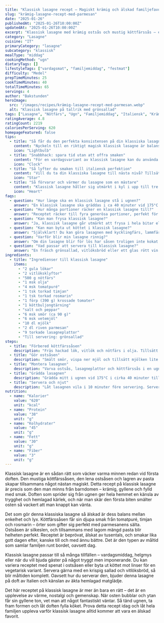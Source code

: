 ```yaml
---
title: "Klassisk lasagne recept – Magiskt krämig och älskad familjefavorit"
slug: "krämig-lasagne-recept-med-parmesan"
date: "2025-01-26"
publishedAt: "2025-01-26T10:00:00Z"
updatedAt: "2025-01-26T10:00:00Z"
excerpt: "Klassisk lasagne med krämig ostsås och mustig köttfärssås – en älskad vardagsfavorit som hela familjen längtar efter. Bevisat populär med över 2000 röster – prova idag!"
category: "Lasagne"
cuisine: "IT"
primaryCategory: "lasagne"
subcategory: "klassisk"
mealType: "middag"
cookingMethod: "ugn"
dietaryTags: []
lifestyleTags: ["vardagsmat", "familjemiddag", "festmat"]
difficulty: "Medel"
prepTimeMinutes: 25
cookTimeMinutes: 40
totalTimeMinutes: 65
servings: 4
author: "Bakstunden"
heroImage:
  src: "/images/recipes/krämig-lasagne-recept-med-parmesan.webp"
  alt: "Klassisk lasagne på tallrik med grönsallad"
tags: ["Lasagne", "Nötfärs", "Ugn", "Familjemiddag", "Italiensk", "Krämig"]
ratingAverage: 4.8
ratingCount: 2219
caloriesPerServing: 620
homepageFeatured: false
tips:
  - title: "Så får du den perfekta konsistensen på din klassiska lasagne"
    content: "Nyckeln till en riktigt magisk klassisk lasagne är balansen mellan sås och pasta. Låt köttfärssåsen puttra länge nog för att bli riktigt mustig, och gör ostsåsen silkeslen genom att vispa mjölken i omgångar. Var inte rädd för att använda lite extra parmesan – det ger djup och sälta som förhöjer allt. När lagren får vila några minuter efter ugnen sätter sig lasagnen vackert och blir lätt att skära utan att flyta ut."
    icon: "Lightbulb"
  - title: "Snabbhack: spara tid utan att offra smaken"
    content: "För en vardagsvariant av klassisk lasagne kan du använda färdig bechamelsås eller krossade tomater med örter. Bryn köttet och löken kvällen innan – då tar det bara några minuter att montera nästa dag. Att använda färska lasagneplattor minskar ugnstiden med nästan 10 minuter, perfekt när du vill ha maten på bordet snabbt men fortfarande vill njuta av den hemtrevliga lasagnesmaken."
    icon: "Clock"
  - title: "Så lyfter du smaken till italiensk perfektion"
    content: "Vill du ta din klassiska lasagne till nästa nivå? Tillsätt en skvätt rött vin i köttfärssåsen när den puttrar – det framhäver tomaternas sötma. Riv i lite muskot i ostsåsen för en subtil, lyxig ton. En nypa socker rundar av syran i tomaterna. Resultatet blir en lasagne som doftar trattoria och smakar som en italiensk dröm – perfekt för att imponera på gäster."
    icon: "Star"
  - title: "Så förvarar och värmer du lasagne som en mästare"
    content: "Klassisk lasagne håller sig utmärkt i kyl i upp till tre dagar. För bästa resultat, täck den med plastfolie så den inte torkar. Värm i ugn på 175°C tills den är genomvarm – då bibehålls den krämiga konsistensen. Du kan också frysa in en hel form eller portionsbitar. Tina långsamt i kylskåp och värm försiktigt. Perfekt för meal prep eller snabba luncher under veckan."
    icon: "Heart"
faqs:
  - question: "Hur länge ska en klassisk lasagne stå i ugnen?"
    answer: "En klassisk lasagne ska gräddas i ca 40 minuter vid 175°C. Då blir pastan mjuk, ostsåsen gyllene och köttfärssåsen får en härlig mustighet. Receptet ger en perfekt balans mellan sås och plattor – en magiskt krämig måltid varje gång."
  - question: "Hur många portioner räcker en klassisk lasagne till?"
    answer: "Receptet räcker till fyra generösa portioner, perfekt för familjemiddag eller när du vill ha matlådor. Klassisk lasagne är också en favorit på helgen – servera med sallad och ett gott bröd för en komplett måltid som alla älskar."
  - question: "Kan man frysa klassisk lasagne?"
    answer: "Ja, klassisk lasagne går utmärkt att frysa i hela bitar eller portionsvis. Täck formen väl, tina i kylskåp över natten och värm i ugn. Praktiskt när du vill njuta av hemlagad mat även på stressiga dagar."
  - question: "Kan man byta ut köttet i klassisk lasagne?"
    answer: "Självklart! Du kan göra lasagnen med kycklingfärs, lammfärs eller en vegetarisk sojafärs. Resultatet blir lika gott. Det viktiga är att låta såsen reducera så den blir fyllig – då blir din lasagne alltid fantastisk."
  - question: "Varför blir min lasagne rinnig?"
    answer: "Om din lasagne blir för lös har såsen troligen inte kokat tillräckligt länge. Låt köttfärssåsen puttra så vätskan reduceras. Låt även lasagnen vila 10 minuter efter ugnen – det gör underverk för strukturen och smaken."
  - question: "Vad passar att servera till klassisk lasagne?"
    answer: "En fräsch grönsallad, vitlöksbröd eller ett glas rött vin lyfter lasagnen till en festmåltid. Klassisk lasagne passar lika bra till vardags som till helgens middag med vänner – värme, smak och gemenskap i varje tugga."
ingredients:
  - title: "Ingredienser till klassisk lasagne"
    items:
      - "2 gula lökar"
      - "2 vitlöksklyftor"
      - "500 g nötfärs"
      - "1 msk olja"
      - "4 msk tomatpuré"
      - "1 tsk torkad timjan"
      - "1 tsk torkad rosmarin"
      - "1 förp (390 g) krossade tomater"
      - "1 köttbuljongtärning"
      - "salt och peppar"
      - "6 msk smör (ca 90 g)"
      - "6 msk vetemjöl"
      - "10 dl mjölk"
      - "2 dl riven parmesan"
      - "9 torkade lasagneplattor"
      - "Till servering: grönsallad"
steps:
  - title: "Förbered köttfärssåsen"
    description: "Fräs hackad lök, vitlök och nötfärs i olja. Tillsätt tomatpuré, örter, krossade tomater och buljongtärning. Låt koka i 10 minuter och smaka av med salt och peppar."
  - title: "Gör ostsåsen"
    description: "Smält smör, vispa ner mjöl och tillsätt mjölken lite i taget. Låt koka 5 minuter under omrörning. Rör i parmesan och smaka av med salt och peppar."
  - title: "Montera lasagnen"
    description: "Varva ostsås, lasagneplattor och köttfärssås i en ugnsform (ca 20×30 cm). Avsluta med ostsås överst."
  - title: "Grädda lasagnen"
    description: "Grädda mitt i ugnen vid 175°C i cirka 40 minuter tills ytan är gyllene och bubblande."
  - title: "Servera och njut"
    description: "Låt lasagnen vila i 10 minuter före servering. Servera med en frisk grönsallad."
nutrition:
  - name: "Kalorier"
    value: "620"
    unit: "kcal"
  - name: "Protein"
    value: "38"
    unit: "g"
  - name: "Kolhydrater"
    value: "45"
    unit: "g"
  - name: "Fett"
    value: "30"
    unit: "g"
  - name: "Fiber"
    value: "3"
    unit: "g"
---
```


Klassisk lasagne är en sådan rätt som väcker varma minnen redan vid första doften. Den mustiga köttfärssåsen, den lena ostsåsen och lagren av pasta skapar tillsammans något nästan magiskt. Detta recept på klassisk lasagne är precis som den man minns från barndomen – krämig, gyllene och fylld med smak. Doften som sprider sig från ugnen ger hela hemmet en känsla av trygghet och hemlagad kärlek, och när man skär den första biten smälter osten så vackert att man knappt kan vänta.

Det som gör denna klassiska lasagne så älskad är dess balans mellan enkelhet och lyx. Köttfärssåsen får sin djupa smak från tomatpuré, timjan och rosmarin – örter som gifter sig perfekt med parmesanens sälta. Ostsåsen är silkeslen, och tillsammans med lagom mängd pasta blir helheten perfekt. Receptet är beprövat, älskat av tusentals, och smakar lika gott dagen efter, kanske till och med ännu bättre. Det är den typen av måltid som samlar familjen runt bordet, oavsett dag.

Klassisk lasagne passar till så många tillfällen – vardagsmiddag, helgmys eller när du vill bjuda gäster på något tryggt men imponerande. Du kan variera receptet med spenat i ostsåsen eller byta ut köttet mot linser för en vegetarisk variant. Servera gärna med en krispig sallad och vitlöksbröd, så blir måltiden komplett. Oavsett hur du serverar den, bjuder denna lasagne på doft av Italien och känslan av äkta hemlagad matglädje.

Det här receptet på klassisk lasagne är mer än bara en rätt – det är en upplevelse av värme, nostalgi och gemenskap. När osten bubblar och ytan får sin gyllene ton, vet man att något fantastiskt väntar. Så tänd ugnen, ta fram formen och låt doften fylla köket. Prova detta recept idag och låt hela familjen uppleva varför klassisk lasagne alltid kommer att vara en älskad favorit.

